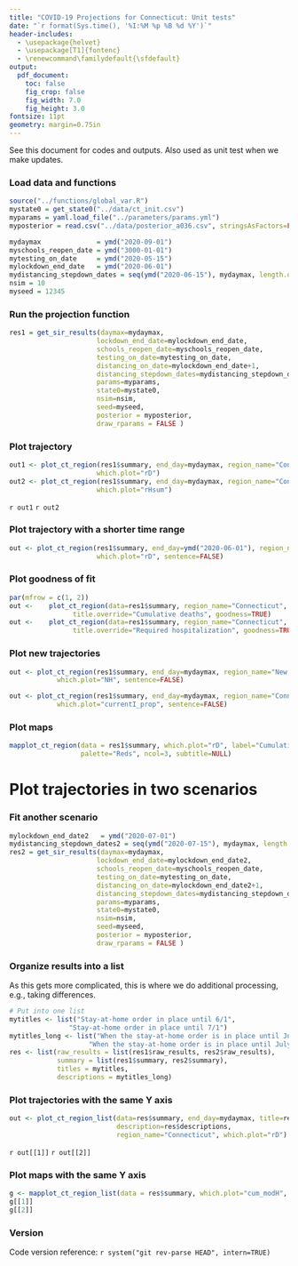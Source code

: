 ```yaml
---
title: "COVID-19 Projections for Connecticut: Unit tests"
date: "`r format(Sys.time(), '%I:%M %p %B %d %Y')`"
header-includes:
  - \usepackage{helvet}
  - \usepackage[T1]{fontenc}
  - \renewcommand\familydefault{\sfdefault} 
output:
  pdf_document:
    toc: false
    fig_crop: false
    fig_width: 7.0
    fig_height: 3.0
fontsize: 11pt
geometry: margin=0.75in
---
```


See this document for codes and outputs. Also used as unit test when we make updates. 


### Load data and functions

```r
source("../functions/global_var.R")
mystate0 = get_state0("../data/ct_init.csv")
myparams = yaml.load_file("../parameters/params.yml")  
myposterior = read.csv("../data/posterior_a036.csv", stringsAsFactors=FALSE) 

mydaymax              = ymd("2020-09-01") 
myschools_reopen_date = ymd("3000-01-01")
mytesting_on_date     = ymd("2020-05-15")
mylockdown_end_date   = ymd("2020-06-01") 
mydistancing_stepdown_dates = seq(ymd("2020-06-15"), mydaymax, length.out=10)
nsim = 10
myseed = 12345
```

### Run the projection function

```r
res1 = get_sir_results(daymax=mydaymax,
                      lockdown_end_date=mylockdown_end_date,
                      schools_reopen_date=myschools_reopen_date,
                      testing_on_date=mytesting_on_date,
                      distancing_on_date=mylockdown_end_date+1,
                      distancing_stepdown_dates=mydistancing_stepdown_dates,
                      params=myparams,
                      state0=mystate0,
                      nsim=nsim,
                      seed=myseed,
                      posterior = myposterior,
                      draw_rparams = FALSE )
```

### Plot trajectory
```r
out1 <- plot_ct_region(res1$summary, end_day=mydaymax, region_name="Connecticut", 
					  which.plot="rD")
out2 <- plot_ct_region(res1$summary, end_day=mydaymax, region_name="Connecticut", 
					  which.plot="rHsum")
```

`r out1`
`r out2`


### Plot trajectory with a shorter time range
```r
out <- plot_ct_region(res1$summary, end_day=ymd("2020-06-01"), region_name="New Haven",
					  which.plot="rD", sentence=FALSE)
```

### Plot goodness of fit
```r
par(mfrow = c(1, 2))
out <-    plot_ct_region(data=res1$summary, region_name="Connecticut", which.plot="rD",
                title.override="Cumulative deaths", goodness=TRUE)
out <-    plot_ct_region(data=res1$summary, region_name="Connecticut", which.plot="rHsum",
                title.override="Required hospitalization", goodness=TRUE)

```


### Plot new trajectories
```r
out <- plot_ct_region(res1$summary, end_day=mydaymax, region_name="New Haven",
            which.plot="NH", sentence=FALSE)
```

```r
out <- plot_ct_region(res1$summary, end_day=mydaymax, region_name="Connecticut",
            which.plot="currentI_prop", sentence=FALSE)
```


### Plot maps
```r
mapplot_ct_region(data = res1$summary, which.plot="rD", label="Cumulative\nDeaths",
			      palette="Reds", ncol=3, subtitle=NULL)
```

\clearpage
# Plot trajectories in two scenarios

### Fit another scenario

```r
mylockdown_end_date2   = ymd("2020-07-01") 
mydistancing_stepdown_dates2 = seq(ymd("2020-07-15"), mydaymax, length.out=10)
res2 = get_sir_results(daymax=mydaymax,
                      lockdown_end_date=mylockdown_end_date2,
                      schools_reopen_date=myschools_reopen_date,
                      testing_on_date=mytesting_on_date,
                      distancing_on_date=mylockdown_end_date2+1,
                      distancing_stepdown_dates=mydistancing_stepdown_dates2,
                      params=myparams,
                      state0=mystate0,
                      nsim=nsim,
                      seed=myseed,
                      posterior = myposterior,
                      draw_rparams = FALSE )
```

### Organize results into a list

As this gets more complicated, this is where we do additional processing, e.g., taking differences.

```r
# Put into one list
mytitles <- list("Stay-at-home order in place until 6/1", 
               "Stay-at-home order in place until 7/1")
mytitles_long <- list("When the stay-at-home order is in place until June 01", 
                    "When the stay-at-home order is in place until July 01")
res <- list(raw_results = list(res1$raw_results, res2$raw_results), 
            summary = list(res1$summary, res2$summary), 
            titles = mytitles,
            descriptions = mytitles_long)
```

### Plot trajectories with the same Y axis
```r
out <- plot_ct_region_list(data=res$summary, end_day=mydaymax, title=res$titles,
						   description=res$descriptions, 
						   region_name="Connecticut", which.plot="rD")
```
`r out[[1]]`
`r out[[2]]`

### Plot maps with the same Y axis
```r
g <- mapplot_ct_region_list(data = res$summary, which.plot="cum_modH",  label="Cumulative\nHospitalizations", palette="Blues", ncol=3, subtitle=res$titles)
g[[1]]
g[[2]]
```


### Version 
Code version reference: `r system("git rev-parse HEAD", intern=TRUE)`






